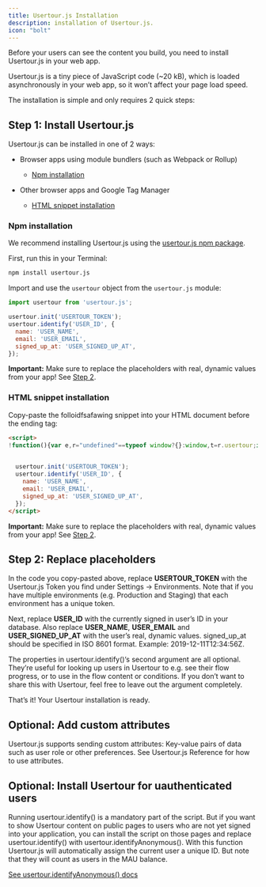 ```yaml
---
title: Usertour.js Installation
description: installation of Usertour.js.
icon: "bolt"
---
```


Before your users can see the content you build, you need to install Usertour.js in your web app.

Usertour.js is a tiny piece of JavaScript code (\~20 kB), which is loaded asynchronously in your web app, so it won’t affect your page load speed.

The installation is simple and only requires 2 quick steps:

## Step 1: Install Usertour.js

Usertour.js can be installed in one of 2 ways:

* Browser apps using module bundlers (such as Webpack or Rollup)

  * [Npm installation](#npm-installation)

* Other browser apps and Google Tag Manager

  * [HTML snippet installation](#html-snippet-installation)

### Npm installation

We recommend installing Usertour.js using the [usertour.js npm package](https://www.npmjs.com/package/usertour.js).

First, run this in your Terminal:

```bash
npm install usertour.js
```

Import and use the `usertour` object from the `usertour.js` module:

```javascript
import usertour from 'usertour.js';

usertour.init('USERTOUR_TOKEN');
usertour.identify('USER_ID', {
  name: 'USER_NAME',
  email: 'USER_EMAIL',
  signed_up_at: 'USER_SIGNED_UP_AT',
});
```

**Important:** Make sure to replace the placeholders with real, dynamic values from your app! See [Step 2](#step-2-replace-placeholders).

### HTML snippet installation

Copy-paste the folloidfsafawing snippet into your HTML document before the ending tag:

```html
<script>
!function(){var e,r="undefined"==typeof window?{}:window,t=r.usertour;if(console.log("enter npm backage, usertour:",t),!t){var n="https://js.usertour.io/";console.log("enter npm backage: ",n);var o=null;t=r.usertour={_stubbed:!0,load:function(){return o||(o=new Promise((function(e,t){var s=document.createElement("script");s.async=!0;var a=r.USERTOURJS_ENV_VARS||{};"es2020"===(a.USERTOURJS_BROWSER_TARGET||function(e){for(var r=[[/Edg\//,/Edg\/(\d+)/,80],[/OPR\//,/OPR\/(\d+)/,67],[/Chrome\//,/Chrome\/(\d+)/,80],[/CriOS\//,/CriOS\/(\d+)/,100],[/Safari\//,/Version\/(\d+)/,14],[/Firefox\//,/Firefox\/(\d+)/,74]],t=0;t<r.length;t++){var n=r[t],o=n[0],s=n[1],a=n[2];if(e.match(o)){var i=e.match(new RegExp(s));if(i&&parseInt(i[1],10)>=a)return"es2020";break}}return"legacy"}(navigator.userAgent))?(s.type="module",s.src=a.USERTOURJS_ES2020_URL||n+"es2020/usertour.js"):s.src=a.USERTOURJS_LEGACY_URL||n+"legacy/usertour.iife.js",s.onload=function(){e()},s.onerror=function(){document.head.removeChild(s),o=null;var e=new Error("Could not load Usertour.js");console.warn(e.message),t(e)},document.head.appendChild(s)}))),o}};var s=r.USERTOURJS_QUEUE=r.USERTOURJS_QUEUE||[],a=function(e){t[e]=function(){var r=Array.prototype.slice.call(arguments);t.load(),s.push([e,null,r])}},i=function(e){t[e]=function(){var r,n=Array.prototype.slice.call(arguments);t.load();var o=new Promise((function(e,t){r={resolve:e,reject:t}}));return s.push([e,r,n]),o}};a("init"),a("off"),a("on"),a("reset"),a("setBaseZIndex"),a("setSessionTimeout"),a("setTargetMissingSeconds"),a("setCustomInputSelector"),a("setCustomNavigate"),a("setCustomScrollIntoView"),a("setInferenceAttributeFilter"),a("setInferenceAttributeNames"),a("setInferenceClassNameFilter"),a("setScrollPadding"),a("setServerEndpoint"),a("setShadowDomEnabled"),a("setPageTrackingDisabled"),a("setUrlFilter"),a("setLinkUrlDecorator"),i("endAll"),i("group"),i("identify"),i("identifyAnonymous"),i("start"),i("track"),i("updateGroup"),i("updateUser"),e=!1,t["isIdentified"]=function(){return e}}}();

  
  usertour.init('USERTOUR_TOKEN');
  usertour.identify('USER_ID', {
    name: 'USER_NAME',
    email: 'USER_EMAIL',
    signed_up_at: 'USER_SIGNED_UP_AT',
  });
</script>
```

**Important:** Make sure to replace the placeholders with real, dynamic values from your app! See [Step 2](#step-2-replace-placeholders).

## Step 2: Replace placeholders

In the code you copy-pasted above, replace **USERTOUR\_TOKEN** with the Usertour.js Token you find under Settings -> Environments. Note that if you have multiple environments (e.g. Production and Staging) that each environment has a unique token.

Next, replace **USER\_ID** with the currently signed in user’s ID in your database. Also replace **USER\_NAME**, **USER\_EMAIL** and **USER\_SIGNED\_UP\_AT** with the user’s real, dynamic values. signed\_up\_at should be specified in ISO 8601 format. Example: 2019-12-11T12:34:56Z.

The properties in usertour.identify()‘s second argument are all optional. They’re useful for looking up users in Usertour to e.g. see their flow progress, or to use in the flow content or conditions. If you don’t want to share this with Usertour, feel free to leave out the argument completely.

That’s it! Your Usertour installation is ready.

## Optional: Add custom attributes

Usertour.js supports sending custom attributes: Key-value pairs of data such as user role or other preferences. See Usertour.js Reference for how to use attributes.

## Optional: Install Usertour for uauthenticated users

Running usertour.identify() is a mandatory part of the script. But if you want to show Usertour content on public pages to users who are not yet signed into your application, you can install the script on those pages and replace usertour.identify() with usertour.identifyAnonymous(). With this function Usertour.js will automatically assign the current user a unique ID. But note that they will count as users in the MAU balance.

[See usertour.identifyAnonymous() docs]()